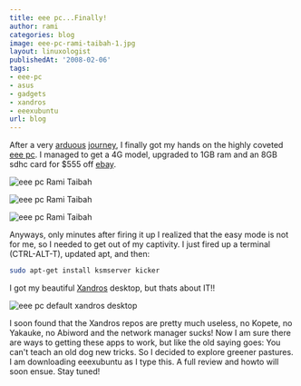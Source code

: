 ```yaml
---
title: eee pc...Finally!
author: rami
categories: blog
image: eee-pc-rami-taibah-1.jpg
layout: linuxologist
publishedAt: '2008-02-06'
tags:
- eee-pc
- asus
- gadgets
- xandros
- eeexubuntu
url: blog
---
```


After a very [arduous](/2007/12/11/eee-pc-8g-at-newegg) [journey](/2008/01/28/asus-eee-pc-4g-with-desktop-effects), I finally got my hands on the highly coveted [eee pc](http://en.wikipedia.org/wiki/Asus_Eee_PC). I managed to get a 4G model, upgraded to 1GB ram and an 8GB sdhc card for $555 off [ebay](http://ebay.com).


![eee pc Rami Taibah](/assets/images/content/blog/eee-pc-rami-taibah-1.jpg)

![eee pc Rami Taibah](/assets/images/content/blog/eee-pc-rami-taibah-2.jpg)

![eee pc Rami Taibah](/assets/images/content/blog/eee-pc-rami-taibah-3.jpg)


Anyways, only minutes after firing it up I realized that the easy mode is not for me, so I needed to get out of my captivity. I just fired up a terminal (CTRL-ALT-T), updated apt, and then: 

```bash
sudo apt-get install ksmserver kicker
```

I got my beautiful [Xandros](http://en.wikipedia.org/wiki/Xandros) desktop, but thats about IT!!

![eee pc default xandros desktop](/assets/images/content/blog/eee-pc-default-xandros-desktop.png)


I soon found that the Xandros repos are pretty much useless, no Kopete, no Yakauke, no Abiword and the network manager sucks! Now I am sure there are ways to getting these apps to work, but like the old saying goes: You can't teach an old dog new tricks. So I decided to explore greener pastures. I am downloading eeexubuntu as I type this. A full review and howto will soon ensue. Stay tuned!
